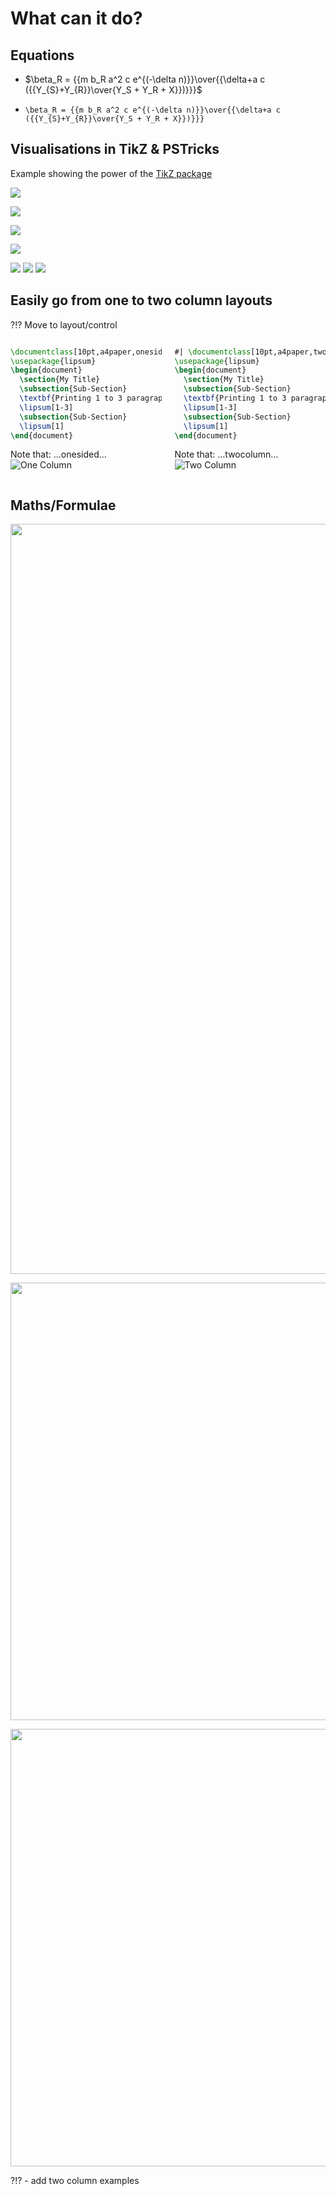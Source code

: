 # What can it do?
## Equations
- $\beta_R = {{m b_R a^2 c e^{(-\delta n)}}\over{{\delta+a c ({{Y_{S}+Y_{R}}\over{Y_S + Y_R + X}})}}}$

- `\beta_R = {{m b_R a^2 c e^{(-\delta n)}}\over{{\delta+a c ({{Y_{S}+Y_{R}}\over{Y_S + Y_R + X}})}}}`


## Visualisations in TikZ & PSTricks
Example showing the power of the [TikZ package](https://tikz.net/)

:::: {.r-stack}
![](VisualisationInTikz.jpg)

![](SimpleVisualisationInTikz.jpg)

![](3DVisInTikZ.jpg)

![](NeuronalNetworksInTikZ.png)

![](images/pstricks_flow.png)
![](images/pstricks_flow2.png)
![](images/pstricks_network.png)

::::

<!-- ![Focused ion beam system, Author: Clemens Helfmeier](Visualisation in tikz.jpg)
<!-- [Source](https://texample.net/tikz/examples/author/clemens-helfmeier/) -->

<!-- ![2D Visualisation in TikZ](Simple Visualisation in tikz.jpg) -->
<!-- [Source](https://tikz.net/perigals-dissection/) -->

<!-- ![3D Visualisation in TikZ](3DVisInTikZ.jpg) -->
<!-- [Source](https://tikz.net/differential-of-volume-cylindrical-coordinates/) -->

<!-- ![(Neuronal) Network Visualisation in TikZ](NeuronalNetworksInTikZ.png) -->
<!-- [Source](https://tikz.net/wp-content/uploads/2021/12/neural_networks-001.png) -->


## Easily go from one to two column layouts
?!? Move to layout/control

::::{.columns}

:::{.column width="50%"}
```latex
\documentclass[10pt,a4paper,onesided]{article} 
\usepackage{lipsum}
\begin{document}
  \section{My Title}
  \subsection{Sub-Section}
  \textbf{Printing 1 to 3 paragraphs}\\
  \lipsum[1-3]
  \subsection{Sub-Section}
  \lipsum[1]
\end{document}
```
Note that: ...[onesided]{.fragment .fade-in}...
![One Column](OneCol.jpg)


:::

:::{.column width="50%"}
```latex
#| \documentclass[10pt,a4paper,twocolumn]{article} 
\usepackage{lipsum}
\begin{document}
  \section{My Title}
  \subsection{Sub-Section}
  \textbf{Printing 1 to 3 paragraphs}\\
  \lipsum[1-3]
  \subsection{Sub-Section}
  \lipsum[1]
\end{document}
```
Note that: ...[twocolumn]{.fragment .fade-in}...
![Two Column](TwoCol.jpg)
:::

::::

## Maths/Formulae

::: {.r-stack}
![](MSWordFormula.jpg){.fragment width="1200"}

![](LaTeXIT.jpg){.fragment height="700"}

![](MathPix.jpg){.fragment height="700"}
:::

?!? - add two column examples

<!-- [Mathpix Snipping](https://mathpix.com/) -->
